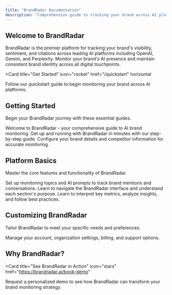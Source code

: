 ```yaml
---
title: "BrandRadar Documentation"
description: "Comprehensive guide to tracking your brand across AI platforms and maintaining brand consistency"
---
```


## Welcome to BrandRadar

BrandRadar is the premier platform for tracking your brand's visibility, sentiment, and citations across leading AI platforms including OpenAI, Gemini, and Perplexity. Monitor your brand's AI presence and maintain consistent brand identity across all digital touchpoints.

<Card
  title="Get Started"
  icon="rocket"
  href="/quickstart"
  horizontal
>
  Follow our quickstart guide to begin monitoring your brand across AI platforms.
</Card>

## Getting Started

Begin your BrandRadar journey with these essential guides.

<Columns cols={3}>
  <Card
    title="BrandRadar Documentation"
    icon="book-open"
    href="/index"
  >
    Welcome to BrandRadar - your comprehensive guide to AI brand monitoring.
  </Card>
  <Card
    title="Quickstart"
    icon="rocket"
    href="/quickstart"
  >
    Get up and running with BrandRadar in minutes with our step-by-step guide.
  </Card>
  <Card
    title="Brand Setup"
    icon="building"
    href="/account-setup"
  >
    Configure your brand details and competitor information for accurate monitoring.
  </Card>
</Columns>

## Platform Basics

Master the core features and functionality of BrandRadar.

<Columns cols={3}>
  <Card
    title="Create and Add Topics/Prompts"
    icon="plus-circle"
    href="/platform/create-topics"
  >
    Set up monitoring topics and AI prompts to track brand mentions and conversations.
  </Card>
  <Card
    title="Platform Navigation"
    icon="compass"
    href="/platform/navigation"
  >
    Learn to navigate the BrandRadar interface and understand each section's purpose.
  </Card>
  <Card
    title="Understanding the Data"
    icon="chart-bar"
    href="/platform/understanding-data"
  >
    Learn to interpret key metrics, analyze insights, and follow best practices.
  </Card>
</Columns>

## Customizing BrandRadar

Tailor BrandRadar to meet your specific needs and preferences.

<Columns cols={1}>
  <Card
    title="Settings"
    icon="cog"
    href="/customization/settings"
  >
    Manage your account, organization settings, billing, and support options.
  </Card>
</Columns>

## Why BrandRadar?

<Card
  title="See BrandRadar in Action"
  icon="stars"
  href="https://brandradar.ai/book-demo"
>
  Request a personalized demo to see how BrandRadar can transform your brand monitoring strategy.
</Card>
